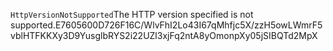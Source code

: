 <?xml version="1.0" encoding="UTF-8"?><Error><Code>HttpVersionNotSupported</Code><Message>The HTTP version specified is not supported.</Message><RequestId>E7605600D726F16C</RequestId><HostId>/WlvFhI2Lo43I67qMhfjc5X/zzH5owLWmrF5vblHTFKKXy3D9YusglbRYS2i22UZl3xjFq2ntA8yOmonpXy05jSIBQTd2MpX</HostId></Error>